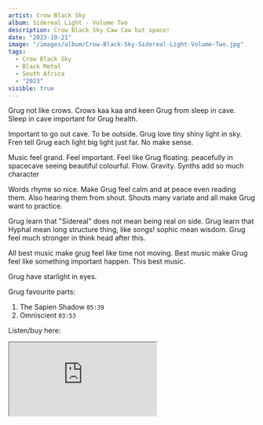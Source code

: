 ```yaml
---
artist: Crow Black Sky
album: Sidereal Light - Volume Two
description: Crow Black Sky Caw Caw but space!
date: "2023-10-21"
image: "/images/album/Crow-Black-Sky-Sidereal-Light-Volume-Two.jpg"
tags:
  - Crow Black Sky
  - Black Metal
  - South Africa
  - "2023"
visible: true
---
```


Grug not like crows. Crows kaa kaa and keen Grug from sleep in cave. Sleep in cave important for Grug health.

Important to go out cave. To be outside. Grug love tiny shiny light in sky. Fren tell Grug each light big light just far. No make sense.

Music feel grand. Feel important. Feel like Grug floating. peacefully in spacecave seeing beautiful colourful. Flow. Gravity. Synths add so much character

Words rhyme so nice. Make Grug feel calm and at peace even reading them. Also hearing them from shout. Shouts many variate and all make Grug want to practice.

Grug learn that "Sidereal" does not mean being real on side. Grug learn that Hyphal mean long structure thing, like songs! sophic mean wisdom. Grug feel much stronger in think head after this.

All best music make grug feel like time not moving. Best music make Grug feel like something important happen. This best music.

Grug have starlight in eyes.

Grug favourite parts:

1. The Sapien Shadow `05:39`
2. Omniscient `03:53`

Listen/buy here:

<iframe
  style={{ border: "0", width: "350px", height: "588px" }}
  src="https://bandcamp.com/EmbeddedPlayer/album=1193116331/size=large/bgcol=ffffff/linkcol=0687f5/transparent=true/"
  seamless>
  <a href="https://music.crowblacksky.com/album/sidereal-light-vol-two">
    Sidereal Light, Vol. Two by Crow Black Sky
  </a>
</iframe>
